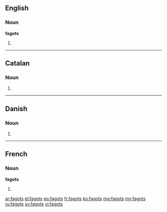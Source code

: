 ==English==

===Noun===
'''fagots'''

# {{plural of|fagot}}

----

==Catalan==

===Noun===
{{ca-noun-form|m|p}}

# {{plural of|fagot|lang=ca}}

----

==Danish==

===Noun===
{{head|da|noun form|g=c}}

# {{form of|genitive singular indefinite|fagot|lang=da}}

----

==French==

===Noun===
'''fagots''' {{m}}

# {{plural of|fagot|lang=fr}}

[[ar:fagots]]
[[el:fagots]]
[[eo:fagots]]
[[fr:fagots]]
[[ko:fagots]]
[[mg:fagots]]
[[my:fagots]]
[[ru:fagots]]
[[sv:fagots]]
[[vi:fagots]]